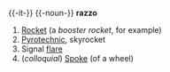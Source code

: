 {{-it-}}
{{-noun-}}
'''razzo''' {{m}}
#[[Rocket]] (a ''booster rocket'', for example)
#[[Pyrotechnic]], skyrocket
#Signal [[flare]]
#(''colloquial'') [[Spoke]] (of a wheel)